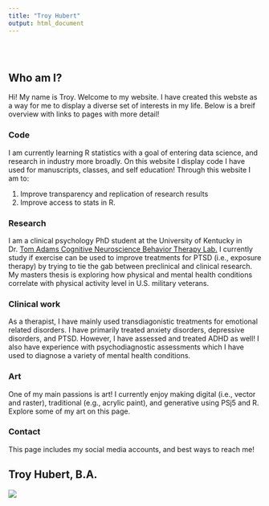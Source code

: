 ```yaml
---
title: "Troy Hubert"
output: html_document
---
```


<style type="text/css">
.title {
  display: none;
}

#getting-started img {
  margin-right: 10px;
}

</style>

<div class="row" style="padding-top: 30px;">
<div class="col-sm-6">

# **Who am I?**

Hi! My name is Troy. Welcome to my website. I have created this webste as a way for me to display a diverse set of interests in my life. Below is a breif overview with links to pages with more detail!

### Code

I am currently learning R statistics with a goal of entering data science, and research in industry more broadly. On this website I display code I have used for manuscripts, classes, and self education! Through this website I am to:

1. Improve transparency and replication of research results
2. Improve access to stats in R.

### Research

I am a clinical psychology PhD student at the University of Kentucky in Dr. [Tom Adams Cognitive Neuroscience Behavior Therapy Lab.](https://cnbt.as.uky.edu/) I currently study if exercise can be used to improve treatments for PTSD (i.e., exposure therapy) by trying to tie the gab between preclinical and clinical research. My masters thesis is exploring how physical and mental health conditions correlate with physical activity level in U.S. military veterans. 

### Clinical work

As a therapist, I have mainly used transdiagonistic treatments for emotional related disorders. I have primarily treated anxiety disorders, depressive disorders, and PTSD. However, I have assessed and treated ADHD as well! I also have experience with psychodiagnostic assessments which I have used to diagnose a variety of mental health conditions. 

### Art

One of my main passions is art! I currently enjoy making digital (i.e., vector and raster), traditional (e.g., acrylic paint), and generative using PSj5 and R. Explore some of my art on this page. 

### Contact

This page includes my social media accounts, and best ways to reach me!

</div>
<div class="col-sm-6">

## Troy Hubert, B.A.

![](images/Home_page_me.png)

</a>
</div>
